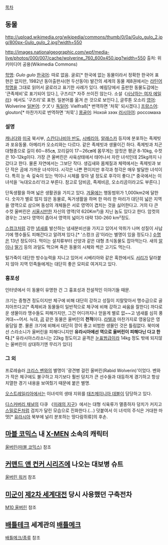 [[목차]]
== 동물 ==
http://upload.wikimedia.org/wikipedia/commons/thumb/0/0a/Gulo_gulo_2.jpg/800px-Gulo_gulo_2.jpg?width=550

http://images.nationalgeographic.com/wpf/media-live/photos/000/007/cache/wolverine_760_600x450.jpg?width=550
출처: 위키미디어 공용(Wikimedia Commons)

[[학명]]: ''Gulo gulo''
[[한국어]]: 따로 없음. 굴로[* 한국에 없는 동물이라서 정확한 한국어 표현은 없지만, 1982년 동아출판사(현 두산동아) 발간의 세계의 동물 제8권에서는 [[라틴어]] [[학명]]을 그대로 읽어서 굴로라고 표기한 사례가 있다. 예림당에서 출판한 동물도감에는 '큰족제비'로 표기되어 있다.], 구즈리[* 자주 쓰이진 않는다. 소설《[[사냥하는 여자 에일라]]》에서도 '구즈리'로 표현. 일본어를 옮겨 쓴 것으로 보인다.], 글루톤 오소리
[[영어]]: Wolverine
[[일본어]]: クズリ
[[독일어]]: Vielfraß[* 번역하면 '처묵' 되시겠다.]
[[프랑스어]]: glouton[* 마찬가지로 번역하면 '처묵'.]
[[몽골어]]: Нохой зээх
[[러시아어]]: россомаха
=== 설명 ===
[[캐나다]]와 [[미국]] 북서부, [[스칸디나비아 반도]], [[시베리아]], [[알래스카]] 등지에 분포하는 족제빗과 포유동물. 아메리카 오소리와는 다르다. 같은 족제빗과 생물이긴 하다. 족제빗과 치곤 대형종으로 길이 60∼85㎝, 꼬리길이 17∼26㎝에 몸무게는 암컷은 평균 8-10kg, 수컷은 10-12kg이다. 가장 큰 울버린은 사육상태에서 태어나서 자란 녀석인데 25kg까지 나갔다고 한다. 물론 자연에서는 그보단 작다. 생김새와 몸체질과 체력에서는 족제빗과 보단 작은 곰에 가까운 녀석이다. 시각은 나쁜 편이지만 후각과 청각은 매우 발달한 녀석이다. 특히 눈 속 깊숙이 있는 먹이나 시체를 찾아 낼 정도로 후각이 좋다.[* 중국에서는 이 녀석을 '늑대오소리'라고 부른다. 참고로 담비곰, 족제비곰, 오소리곰이라고도 부른다.]

단독생활을 하며 넓은 생활권을 가지고 있다. [[겨울]]에는 행동범위가 1,000km2에 달한다. 숫자가 별로 많지 않은 동물로, 독거생활을 하며 한 마리 한 마리가 대단히 넓은 지역을 영역으로 삼으며 동성의 개체들은 서로 영역이 겹치는 것을 싫어한다고. 거의 다 큰 수컷 울버린은 [[서울시]]만한 자신의 영역(약 620Km²)을 지닌 놈도 있다고 한다. 암컷의 경우는 그보다 영역이 좁아서 영역의 넓이가 대략 130-260 km²정도. 

[[스컹크]]처럼 강한 [[냄새]]를 발산하는 냄새분비선을 가지고 있어서 악취가 나며 성질이 사납기에 맹수들도 피해간다고 알려져 있다.[* '스컹크 곰'이라는 별명이 있을 정도다.] [[수명]]은 13년 정도이다. 먹이는 설치류부터 산양과 같은 대형 초식동물도 잡아먹는다. 새의 [[알]]이나 [[딸기]] 등의 과일도 먹으며 죽은 동물의 시체와 썩은 고기도 먹는다. 

털가죽이 대단한 방수능력을 지니고 있어서 시베리아와 같은 혹한에서도 [[서리]]가 달라붙지 않아 지역 민족들에게는 대단히 좋은 모피로 여겨지고 있다.
=== 흉포성 ===
인터넷에서 이 동물이 유명한 건 그 흉포성과 전설적인 이야기들 때문. 

크기는 중형견 정도이지만 체구에 비해 대단히 강하고 성질이 지랄맞아서 맹수급으로 골치아프다고[* 족제비과 동물들이 일반적으로 체구에 비해 강하고 싸움을 잘한다]  
까다로운 생물이라 맹수들도 피해가지만, 그건 어디까지나 얻을게 별로 없~~고 냄새를 심히 풍겨대~~어서.  늑대, [[곰]] 같은 동물은 울버린의 '''천적'''이다. [[라텔]]과 마찬가지로 영웅담은 영웅담일 뿐. 물론 크기에 비해서 대단히 깡이 좋고 비범한 생물인 것은 틀림없다. 
북미에선 스라소니가 울버린을 피해다니지만 '''유라시아에선 역으로 울버린이 피해다닌 다고 한다.'''[* 유라시아스라소니는 22kg 정도이고 골격은 [[눈표범]]급이라 14kg 정도 밖에 되지않는 울버린이 상대하기엔 무리가 있다]
=== 그 외 ===
프로레슬러 [[크리스 벤와]]의 별명이 '광견병 걸린 울버린(Rabid Wolverin)'이었다. 벤와가 작은 체구에도 불구하고 자기보다 훨씬 덩치가 큰 선수들과 대등하게 경기하고 항상 치열한 경기 내용을 보여줬기 때문에 붙은 별명.

[[오스트레일리아]]에서는 이녀석의 생태 지위를 [[태즈메이니아 데블]]이 담당하고 있다.

[[디스커버리 채널]]의 다큐 《[[미래의 지구]]》에서는 대형 식육류가 멸종하자 덩치가 커지고 [[스밀로돈]]처럼 검치가 달린 모습으로 진화한다.(...) 덧붙여서 이 녀석의 주식은 거대한 마멋[* [[유라시아]] 북부에 널리 분포하는 땅다람쥐류]의 후손.
== [[마블 코믹스]] 내 [[X-MEN]] 소속의 캐릭터 ==
[[울버린(마블 코믹스)]] 참조

== [[커맨드 앤 컨커 시리즈]]에 나오는 대보병 슈트 ==
[[울버린 워커]] 참조
== [[미군]]이 [[제2차 세계대전]] 당시 사용했던 구축전차 ==
[[M10 울버린]] 참조
== [[배틀테크]] 세계관의 [[배틀메크]] ==
[[배틀메크/종류]] 참조
